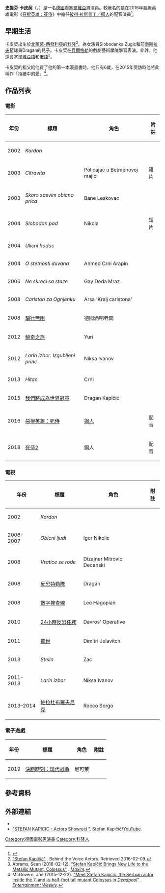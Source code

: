 {{noteTA
|G1=Show
|G2=Movie
|G3=TV
}}
{{Infobox entertainer
| type         = 男演員
| name         = 史提芬·卡皮契
| image        = Stefan Kapicic by Gage Skidmore.jpg
| imagesize    = 220px
| caption      = 2018年，卡皮契在宣傳《[[死侍2|死侍2]]》
| birthname    = Stefan Kapičić
| birth_date   = {{Birth date and age|1978|12|1}}
| birth_place  = {{DEU}}[[北萊茵-西發利亞|北萊茵-西發利亞]]，[[科隆|科隆]]
| residence    = 
| years_active = 2002年至今
| occupation   = 演員
| spouse       = {{marriage|Ivana Horvat|2014}}
| children     =
| awards       =
}}
'''史提芬·卡皮契'''（{{lang-en|'''Stefan Kapičić'''}}，{{bd|1978年|12月1日}}）是一名[[德國|德國]]裔[[塞爾維亞|塞爾維亞]]男演員。較著名的是在2016年超級英雄電影《[[惡棍英雄：死侍|惡棍英雄：死侍]]》中擔任[[鋼人_(漫威漫畫)|彼得·拉斯普丁／鋼人]]的配音演員<ref name="Deadpool">{{cite web | url=http://www.ew.com/article/2015/12/22/deadpool-colossus-stefan-kapicic | title=Meet Stefan Kapicic, the Serbian actor inside the 7-and-a-half-foot tall mutant Colossus in Deadpool | work=Entertainment Weekly | date=2015-12-23 | accessdate=2015-12-24 | last=McGovern | first=Joe | archive-date=2020-08-01 | archive-url=https://web.archive.org/web/20200801203839/https://ew.com/article/2015/12/22/deadpool-colossus-stefan-kapicic/ | dead-url=no }}</ref>。

==早期生活==
卡皮契出生於[[北萊茵-西發利亞|北萊茵-西發利亞]]的[[科隆|科隆]]<ref>[http://www.behindthevoiceactors.com/Stefan-Kapicic/ "Stefan Kapičić"] {{Wayback|url=http://www.behindthevoiceactors.com/Stefan-Kapicic/ |date=20210128043820 }}. Behind the Voice Actors. Retrieved 2016-02-09.</ref>。為女演員Slobodanka Zugic和前[[南斯拉夫|南斯拉夫]]籃球員Dragan的兒子。卡皮契在[[貝爾格勒|貝爾格勒]]的戲劇藝術學院學習表演。此外，他還會[[塞爾維亞語|塞爾維亞語]]和[[俄語|俄語]]<ref>Abrams, Sean (2016-02-12). [http://www.maxim.com/entertainment/stefan-kapicic-new-life-colossus-deadpool-2016-2 "Stefan Kapičić Brings New Life to the Metallic Mutant, Colossus"] {{Wayback|url=http://www.maxim.com/entertainment/stefan-kapicic-new-life-colossus-deadpool-2016-2 |date=20191129131635 }}. ''[[Maxim_(magazine)|Maxim]]''.</ref>。

卡皮契的祖父給他買了他的第一本漫畫書時，他只有6歲，在2015年受訪時他將此稱作「持續中的愛」<ref name=EW>McGovern, Joe (2015-12-23). [http://www.ew.com/article/2015/12/22/deadpool-colossus-stefan-kapicic "Meet Stefan Kapicic, the Serbian actor inside the 7-and-a-half-foot tall mutant Colossus in ''Deadpool''"] {{Wayback|url=http://www.ew.com/article/2015/12/22/deadpool-colossus-stefan-kapicic |date=20200801203839 }}. ''[[Entertainment_Weekly|Entertainment Weekly]]''.</ref>。

==作品列表==
===電影===
{| class="wikitable sortable"
|-
! 年份
! 標題
! 角色
! 附註
|-
| 2002 || ''Kordon'' || ||
|-
| 2003 || ''Citravita'' || Policajac u Betmenovoj majici || 短片
|-
| 2003 || ''Skoro sasvim obicna prica'' || Bane Leskovac || 
|-
| 2004 || ''Slobodan pad'' || Nikola || 短片
|-
| 2004 || ''Ulicni hodac'' || ||
|-
| 2004 || ''O stetnosti duvana'' || Ahmed Crni Arapin || 
|-
| 2006 || ''Ne skreci sa staze'' || Gay Deda Mraz || 
|-
| 2008 || ''Carlston za Ognjenku'' || Arsa 'Kralj carlstona' || 
|-
| 2008 || [[騙行無阻|騙行無阻]] || 德國酒吧老闆 || 
|-
| 2012 || [[鯨奇之旅|鯨奇之旅]] || Yuri ||
|-
| 2012 || ''Larin izbor: Izgubljeni princ'' || Niksa Ivanov || 
|-
| 2013 || ''Hitac'' || Crni || 
|-
| 2015 || [[我們將成為世界冠軍|我們將成為世界冠軍]] || Dragan Kapičić || 
|-
| 2016 || [[惡棍英雄：死侍|惡棍英雄：死侍]] || [[鋼人_(漫威漫畫)|鋼人]] || 配音
|-
| 2018 || [[死侍2|死侍2]] || 鋼人 || 配音
|}

===電視===
{| class="wikitable sortable"
|-
! 年份
! 標題
! 角色
! 附註
|-
| 2002 || ''Kordon'' || ||
|-
| 2006-2007 || ''Obicni ljudi'' || Igor Nikolic || 
|-
| 2008 || ''Vratice se rode'' || Dizajner Mitrovic Decanski || 
|-
| 2008 || [[反恐特勤隊|反恐特勤隊]] || Dragan || 
|-
| 2008 || [[數字搜查線|數字搜查線]] || Lee Hagopian || 
|-
| 2010 || [[24小時反恐任務|24小時反恐任務]] || Davros' Operative || 
|-
| 2011 || [[驚世|驚世]] ||  Dimitri Jelavitch  || 
|-
| 2013 || ''Stella'' || Zac || 
|-
| 2011-2013 || ''Larin izbor'' || Niksa Ivanov || 
|-
| 2013–2014 || [[佐拉杜布羅夫尼克|佐拉杜布羅夫尼克]] || Rocco Sorgo || 
|}

===電子遊戲===
{| class="wikitable sortable"
|-
! 年份
! 標題
! 角色
! 附註
|-
|2019||[[決勝時刻：现代战争_(2019年遊戲)|決勝時刻：现代战争]]||尼可萊||
|}

==參考資料==
{{reflist|30em}}

==外部連結==
{{Commonscat|Stefan Kapičić|史提芬·卡皮契}}
* {{IMDb name|1292973}}
*[https://www.youtube.com/watch?v=jRv6EzK3X6c&feature=youtu.be "STEFAN KAPICIC - Actors Showreel "]. Stefan Kapičić/[[YouTube|YouTube]].

{{normdaten}}
{{DEFAULTSORT:Kapicic, Stefan}}
[[Category:德國電影男演員|Category:德國電影男演員]]
[[Category:科隆人|Category:科隆人]]